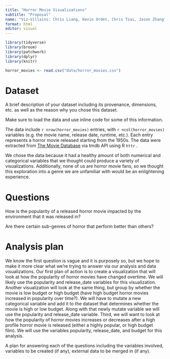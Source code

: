 ```yaml
---
title: "Horror Movie Visualizations"
subtitle: "Proposal"
name: "Viz-Villains: Chris Liang, Kevin Ordet, Chris Tsai, Jason Zhang"
format: html
editor: visual
---
```



```r
library(tidyverse)
library(broom)
library(patchwork)
library(dplyr)
library(knitr)
```

```r
horror_movies <- read.csv("data/horror_movies.csv")
```


# Dataset

A brief description of your dataset including its provenance, dimensions, etc. as well as the reason why you chose this dataset.

Make sure to load the data and use inline code for some of this information.

The data include `r nrow(horror_movies)` entries, with `r ncol(horror_movies)` variables (e.g. the movie name, release date, runtime, etc.). Each entry represents a horror movie released starting from the 1950s. The data were extracted from [The Movie Database](https://www.themoviedb.org) via tmdb API using R `httr` .

We chose the data because it had a healthy amount of both numerical and categorical variables that we thought could produce a variety of visualizations. Additionally, none of us are horror movie fans, so we thought this exploration into a genre we are unfamiliar with would be an enlightening experience.

# Questions

How is the popularity of a released horror movie impacted by the environment that it was released in?

Are there certain sub-genres of horror that perform better than others?

# Analysis plan

We know the first question is vague and it is purposely so, but we hope to make it more clear what we're trying to answer via our analysis and data visualizations. Our first plan of action is to create a visualization that will look at how the popularity of horror movies have changed overtime. We will likely use the popularity and release_date variables for this visualization. Another visualization will look at the same thing, but group by whether the movie is low budget or high budget (have high budget horror movies increased in popularity over time?). We will have to mutate a new categorical variable and add it to the dataset that determines whether the movie is high or low budget. Along with that newly mutate variable we will use the popularity and release_date variable. Third, we will want to look at how the popularity of horror movies increases or decreases after a high profile horror movie is released (either a highly popular, or high budget film). We will use the variables popularity, release_date, and budget for this analysis.


A plan for answering each of the questions including the variables involved, variables to be created (if any), external data to be merged in (if any).
